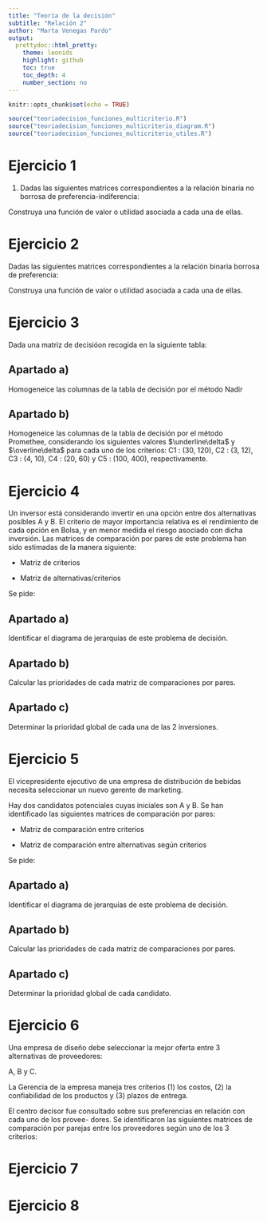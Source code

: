 ```yaml
---
title: "Teoría de la decisión"
subtitle: "Relación 2"
author: "Marta Venegas Pardo"
output: 
  prettydoc::html_pretty:
    theme: leonids
    highlight: github
    toc: true
    toc_depth: 4
    number_section: no
---
```


```r
knitr::opts_chunk$set(echo = TRUE)
```

```r
source("teoriadecision_funciones_multicriterio.R")
source("teoriadecision_funciones_multicriterio_diagram.R")
source("teoriadecision_funciones_multicriterio_utiles.R")
```



# Ejercicio 1


1. Dadas las siguientes matrices correspondientes a la relación binaria no borrosa de preferencia-indiferencia:


Construya una función de valor o utilidad asociada a cada una de ellas.

# Ejercicio 2
Dadas las siguientes matrices correspondientes a la relación binaria borrosa de preferencia:



Construya una función de valor o utilidad asociada a cada una de ellas.

# Ejercicio 3
Dada una matriz de decisióon recogida en la siguiente tabla:


## Apartado a)
Homogeneice las columnas de la tabla de decisión por el método Nadir

## Apartado b)
Homogeneice las columnas de la tabla de decisión por el método Promethee, considerando los siguientes valores $\underline\delta$ y $\overline\delta$ para cada uno de los criterios: C1 : (30, 120), C2 : (3, 12), C3 : (4, 10), C4 : (20, 60) y C5 : (100, 400), respectivamente.

# Ejercicio 4
Un inversor está considerando invertir en una opción entre dos alternativas posibles A y B. El criterio de mayor importancia relativa es el rendimiento de cada opción en Bolsa, y en menor medida el riesgo asociado con dicha inversión. Las matrices de comparación por pares de este problema han sido estimadas de la manera siguiente:

- Matriz de criterios 

- Matriz de alternativas/criterios


Se pide:

## Apartado a)
Identificar el diagrama de jerarquías de este problema de decisión.

## Apartado b)

Calcular las prioridades de cada matriz de comparaciones por pares. 

## Apartado c)

Determinar la prioridad global de cada una de las 2 inversiones.

# Ejercicio 5

El vicepresidente ejecutivo de una empresa de distribución de bebidas necesita seleccionar un nuevo gerente de marketing.

Hay dos candidatos potenciales cuyas iniciales son A y B. Se han identificado las siguientes matrices de comparación por pares:

- Matriz de comparación entre criterios

- Matriz de comparación entre alternativas según criterios

Se pide:

## Apartado a)
Identificar el diagrama de jerarquías de este problema de decisión.

## Apartado b)
Calcular las prioridades de cada matriz de comparaciones por pares.

## Apartado c) 
Determinar la prioridad global de cada candidato.


# Ejercicio 6

Una empresa de diseño debe seleccionar la mejor oferta entre 3 alternativas de proveedores:

A, B y C. 

La Gerencia de la empresa maneja tres criterios (1) los costos, (2) la confiabilidad de los productos y (3) plazos de entrega.

El centro decisor fue consultado sobre sus preferencias en relación con cada uno de los provee- dores. Se identificaron las siguientes matrices de comparación por parejas entre los proveedores según uno de los 3 criterios:

# Ejercicio 7

# Ejercicio 8

